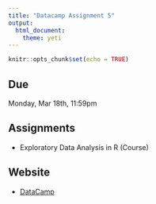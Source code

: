 ```yaml
---
title: "Datacamp Assignment 5"
output: 
  html_document: 
    theme: yeti
---
```


```r
knitr::opts_chunk$set(echo = TRUE)
```

## Due

Monday, Mar 18th, 11:59pm


## Assignments

- Exploratory Data Analysis in R (Course)

## Website

- [DataCamp](https://www.datacamp.com/home)
